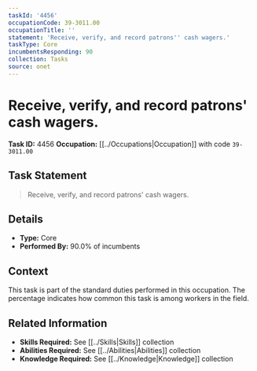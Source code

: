 ```yaml
---
taskId: '4456'
occupationCode: 39-3011.00
occupationTitle: ''
statement: 'Receive, verify, and record patrons'' cash wagers.'
taskType: Core
incumbentsResponding: 90
collection: Tasks
source: onet
---
```

# Receive, verify, and record patrons' cash wagers.

**Task ID:** 4456
**Occupation:** [[../Occupations|Occupation]] with code `39-3011.00`

## Task Statement

> Receive, verify, and record patrons' cash wagers.

## Details

- **Type:** Core
- **Performed By:** 90.0% of incumbents

## Context

This task is part of the standard duties performed in this occupation. The percentage indicates how common this task is among workers in the field.

## Related Information

- **Skills Required:** See [[../Skills|Skills]] collection
- **Abilities Required:** See [[../Abilities|Abilities]] collection
- **Knowledge Required:** See [[../Knowledge|Knowledge]] collection
